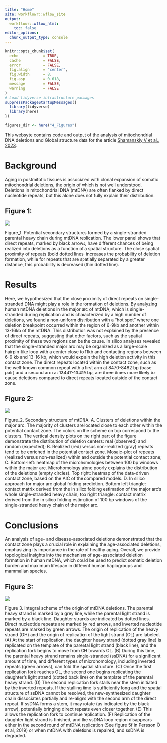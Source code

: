 ```yaml
---
title: "Home"
site: workflowr::wflow_site
output:
  workflowr::wflow_html:
    toc: false
editor_options:
  chunk_output_type: console
---
```


```r
knitr::opts_chunk$set(
  echo           = TRUE,
  cache          = FALSE,
  error          = FALSE,
  fig.align      = "center",
  fig.width      = 8,
  fig.asp        = 0.618,
  message        = FALSE,
  warning        = FALSE
)
# Load tidyverse infrastructure packages
suppressPackageStartupMessages({
  library(tidyverse)
  library(here)
})

figures_dir <- here("4_Figures")
```

This websyte contains code and output of the analysis of mitochondrial
DNA deletions and Global structure data for the article [Shamanskiy V et
al., 2023](https://doi.org/ "Shamanskiy V et al.,").

# Background

Aging in postmitotic tissues is associated with clonal expansion of
somatic mitochondrial deletions, the origin of which is not well
understood. Deletions in mitochondrial DNA (mtDNA) are often flanked by
direct nucleotide repeats, but this alone does not fully explain their
distribution.

## Figure 1:

![](assets/Figure_1.png)

Figure_1. Potential secondary structures formed by a single-stranded
parental heavy chain during mtDNA replication. The lower panel shows
that direct repeats, marked by black arrows, have different chances of
being realized into deletions as a function of a spatial structure. The
close spatial proximity of repeats (bold dotted lines) increases the
probability of deletion formation, while for repeats that are spatially
separated by a greater distance, this probability is decreased (thin
dotted line).

# Results

Here, we hypothesized that the close proximity of direct repeats on
single-stranded DNA might play a role in the formation of deletions. By
analyzing human mtDNA deletions in the major arc of mtDNA, which is
single-stranded during replication and is characterized by a high number
of deletions, we found a non-uniform distribution with a "hot spot"
where one deletion breakpoint occurred within the region of 6-9kb and
another within 13-16kb of the mtDNA. This distribution was not explained
by the presence of direct repeats, suggesting that other factors, such
as the spatial proximity of these two regions can be the cause. In
silico analyses revealed that the single-stranded major arc may be
organized as a large-scale hairpin-like loop with a center close to 11kb
and contacting regions between 6-9 kb and 13-16 kb, which would explain
the high deletion activity in this contact zone. The direct repeats
located within the contact zone, such as the well-known common repeat
with a first arm at 8470-8482 bp (base pair) and a second arm at
13447-13459 bp, are three times more likely to cause deletions compared
to direct repeats located outside of the contact zone.

## Figure 2:

![](assets/Figure_2.png)

Figure_2. Secondary structure of mtDNA. A. Clusters of deletions within
the major arc. The majority of clusters are located close to each other
within the potential contact zone. The colors on the scheme on top
correspond to the clusters. The vertical density plots on the right part
of the figure demonstrate the distribution of deletion centers: real
(observed) and random (expected); B. Realized (red) versus non-realized
(gray) repeats tend to be enriched in the potential contact zone.
Mosaic-plot of repeats (realized versus non-realized) within and outside
the potential contact zone; C. Bottom-left: heatmap of the
microhomologies between 100 bp windows within the major arc.
Microhomology alone poorly explains the distribution of the deletions
(empty circles). Top right: heatmap of the data-driven contact zone,
based on the AIC of the compared models. D. In silico approach for major
arc global folding prediction. Bottom left triangle: contact matrix
derived from the in silico folding estimation of the major arc's whole
single-stranded heavy chain; top right triangle: contact matrix derived
from the in silico folding estimation of 100 bp windows of the
single-stranded heavy chain of the major arc.

# Conclusions

An analysis of age- and disease-associated deletions demonstrated that
the contact zone plays a crucial role in explaining the age-associated
deletions, emphasizing its importance in the rate of healthy aging.
Overall, we provide topological insights into the mechanism of
age-associated deletion formation in human mtDNA, which could be used to
predict somatic deletion burden and maximum lifespan in different human
haplogroups and mammalian species.

## Figure 3:

![](assets/Figure_3.png)

Figure 3. Integral scheme of the origin of mtDNA deletions. The parental
heavy strand is marked by a grey line, while the parental light strand
is marked by a black line. Daughter strands are indicated by dotted
lines. Direct nucleotide repeats are marked by red arrows, and inverted
nucleotide repeats are marked by green arrows. The origin of replication
of the heavy strand (OH) and the origin of replication of the light
strand (OL) are labeled. (A) At the start of replication, the daughter
heavy strand (dotted gray line) is replicated on the template of the
parental light strand (black line), and the replication fork begins to
move from OH towards OL. (B) During this time, the parental heavy strand
remains single-stranded (ssDNA) for a significant amount of time, and
different types of microhomology, including inverted repeats (green
arrows), can fold the spatial structure. (C) Once the first replication
fork reaches OL, the second one begins replicating the daughter's light
strand (dotted back line) on the template of the parental heavy strand.
(D) The second replication fork stalls near the stem initiated by the
inverted repeats. If the stalling time is sufficiently long and the
spatial structure of ssDNA cannot be resolved, the new-synthesized
daughter chain dissociates partially and re-aligns with the second arm
of the direct repeat. If ssDNA forms a stem, it may rotate (as indicated
by the black arrow), potentially bringing direct repeats even closer
together. (E) This allows the replication fork to continue replication.
(F) Replication of the daughter light strand is finished, and the ssDNA
loop region disappears either in the second round of mtDNA replication
(See figure 5f in Persson Ö et al, 2019) or when mtDNA with deletions is
repaired, and ssDNA is degraded.

